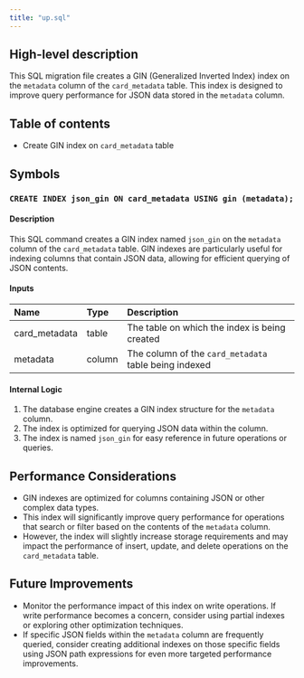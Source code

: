 ```yaml
---
title: "up.sql"
---
```


## High-level description
This SQL migration file creates a GIN (Generalized Inverted Index) index on the `metadata` column of the `card_metadata` table. This index is designed to improve query performance for JSON data stored in the `metadata` column.

## Table of contents
- Create GIN index on `card_metadata` table

## Symbols

### `CREATE INDEX json_gin ON card_metadata USING gin (metadata);`
#### Description
This SQL command creates a GIN index named `json_gin` on the `metadata` column of the `card_metadata` table. GIN indexes are particularly useful for indexing columns that contain JSON data, allowing for efficient querying of JSON contents.

#### Inputs
| Name | Type | Description |
|:-----|:-----|:------------|
| card_metadata | table | The table on which the index is being created |
| metadata | column | The column of the `card_metadata` table being indexed |

#### Internal Logic
1. The database engine creates a GIN index structure for the `metadata` column.
2. The index is optimized for querying JSON data within the column.
3. The index is named `json_gin` for easy reference in future operations or queries.

## Performance Considerations
- GIN indexes are optimized for columns containing JSON or other complex data types.
- This index will significantly improve query performance for operations that search or filter based on the contents of the `metadata` column.
- However, the index will slightly increase storage requirements and may impact the performance of insert, update, and delete operations on the `card_metadata` table.

## Future Improvements
- Monitor the performance impact of this index on write operations. If write performance becomes a concern, consider using partial indexes or exploring other optimization techniques.
- If specific JSON fields within the `metadata` column are frequently queried, consider creating additional indexes on those specific fields using JSON path expressions for even more targeted performance improvements.